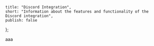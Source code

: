 	title: "Discord Integration",
	short: "Information about the features and functionality of the Discord integration",
	publish: false
};

aaa
